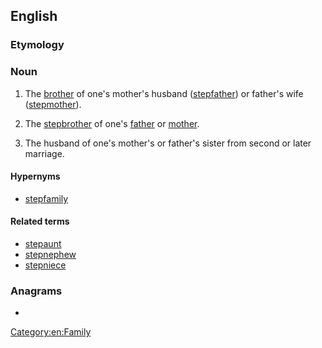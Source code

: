 {{also|step-uncle}}
==English==

===Etymology===
{{prefix|step|uncle|lang=en}}

===Noun===
{{en-noun}}

# {{lb|en|rare}} The [[brother]] of one's mother's husband ([[stepfather]]) or father's wife ([[stepmother]]).
# {{lb|en|rare}} The [[stepbrother]] of one's [[father]] or [[mother]].
# {{lb|en|rare}} The husband of one's mother's or father's sister from second or later marriage.

====Hypernyms====
* [[stepfamily]]

====Related terms====
* [[stepaunt]]
* [[stepnephew]]
* [[stepniece]]

===Anagrams===
* {{anagrams|en|centuples}}

[[Category:en:Family]]